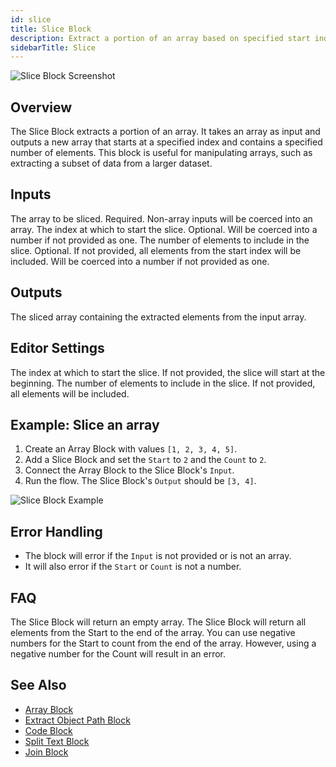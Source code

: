 ```yaml
---
id: slice
title: Slice Block
description: Extract a portion of an array based on specified start index and count
sidebarTitle: Slice
---
```


![Slice Block Screenshot](./assets/slice-block.png)

## Overview

The Slice Block extracts a portion of an array. It takes an array as input and outputs a new array that starts at a specified index and contains a specified number of elements. This block is useful for manipulating arrays, such as extracting a subset of data from a larger dataset.

## Inputs

<ParamField path="Input" type="any[]">
  The array to be sliced. Required. Non-array inputs will be coerced into an array.
</ParamField>

<ParamField path="Start" type="number" default={0}>
  The index at which to start the slice. Optional. Will be coerced into a number if not provided as one.
</ParamField>

<ParamField path="Count" type="number">
  The number of elements to include in the slice. Optional. If not provided, all elements from the start index will be included. Will be coerced into a number if not provided as one.
</ParamField>

## Outputs

<ResponseField name="Output" type="any[]">
  The sliced array containing the extracted elements from the input array.
</ResponseField>

## Editor Settings

<ParamField path="Start" type="number" default={0}>
  The index at which to start the slice. If not provided, the slice will start at the beginning.
</ParamField>

<ParamField path="Count" type="number">
  The number of elements to include in the slice. If not provided, all elements will be included.
</ParamField>

## Example: Slice an array

1. Create an Array Block with values `[1, 2, 3, 4, 5]`.
2. Add a Slice Block and set the `Start` to `2` and the `Count` to `2`.
3. Connect the Array Block to the Slice Block's `Input`.
4. Run the flow. The Slice Block's `Output` should be `[3, 4]`.

<Frame>
  <img src="./assets/slice-block-example-01.png" alt="Slice Block Example" />
</Frame>

## Error Handling

- The block will error if the `Input` is not provided or is not an array.
- It will also error if the `Start` or `Count` is not a number.

## FAQ

<AccordionGroup>
  <Accordion title="What happens if the Start is greater than the length of the array?">
    The Slice Block will return an empty array.
  </Accordion>

  <Accordion title="What happens if the Count is greater than the number of elements in the array?">
    The Slice Block will return all elements from the Start to the end of the array.
  </Accordion>

  <Accordion title="Can I use negative numbers for the Start and Count?">
    You can use negative numbers for the Start to count from the end of the array. However, using a negative number for the Count will result in an error.
  </Accordion>
</AccordionGroup>

## See Also

- [Array Block](/block-reference/data/array)
- [Extract Object Path Block](/block-reference/modifiers/extract-object-path)
- [Code Block](/block-reference/code/code)
- [Split Text Block](/block-reference/modifiers/split-text)
- [Join Block](/block-reference/modifiers/join)
